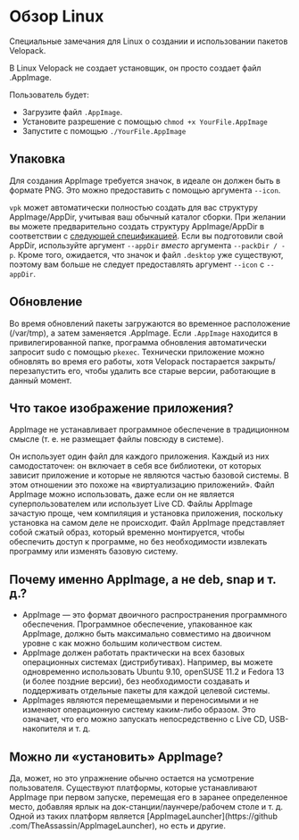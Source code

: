 # Обзор Linux

<AppliesTo nix />
Специальные замечания для Linux о создании и использовании пакетов Velopack.

В Linux Velopack не создает установщик, он просто создает файл .AppImage. 

Пользователь будет:

- Загрузите файл `.AppImage`.
- Установите разрешение с помощью `chmod +x YourFile.AppImage`
- Запустите с помощью `./YourFile.AppImage`

## Упаковка

Для создания AppImage требуется значок, в идеале он должен быть в формате PNG. Это можно предоставить с помощью аргумента `--icon`.

`vpk` может автоматически полностью создать для вас структуру AppImage/AppDir, учитывая ваш обычный каталог сборки. 
При желании вы можете предварительно создать структуру AppImage/AppDir в соответствии с [следующей спецификацией](https://github.com/AppImage/AppImageKit/wiki/AppDir).
Если вы подготовили свой AppDir, используйте аргумент `--appDir` _вместо_ аргумента `--packDir / -p`. 
Кроме того, ожидается, что значок и файл `.desktop` уже существуют, поэтому вам больше не следует предоставлять аргумент `--icon` с `--appDir`.

## Обновление

Во время обновлений пакеты загружаются во временное расположение (/var/tmp), а затем заменяется .AppImage. 
Если `.AppImage` находится в привилегированной папке, программа обновления автоматически запросит sudo с помощью `pkexec`.
Технически приложение можно обновлять во время его работы, хотя Velopack постарается закрыть/перезапустить его, чтобы удалить все старые версии, работающие в данный момент.

## Что такое изображение приложения?

AppImage не устанавливает программное обеспечение в традиционном смысле (т. е. не размещает файлы повсюду в системе).

Он использует один файл для каждого приложения. Каждый из них самодостаточен: он включает в себя все библиотеки, от которых зависит приложение и которые не являются частью базовой системы. 
В этом отношении это похоже на «виртуализацию приложений». 
Файл AppImage можно использовать, даже если он не является суперпользователем или использует Live CD. 
Файлы AppImage зачастую проще, чем компиляция и установка приложения, поскольку установка на самом деле не происходит. 
Файл AppImage представляет собой сжатый образ, который временно монтируется, чтобы обеспечить доступ к программе, но без необходимости извлекать программу или изменять базовую систему.

## Почему именно AppImage, а не deb, snap и т. д.?

- AppImage — это формат двоичного распространения программного обеспечения. Программное обеспечение, упакованное как AppImage, должно быть максимально совместимо на двоичном уровне с как можно большим количеством систем. 
- AppImage должен работать практически на всех базовых операционных системах (дистрибутивах). Например, вы можете одновременно использовать Ubuntu 9.10, openSUSE 11.2 и Fedora 13 (и более поздние версии), без необходимости создавать и поддерживать отдельные пакеты для каждой целевой системы.
- AppImages являются перемещаемыми и переносимыми и не изменяют операционную систему каким-либо образом. Это означает, что его можно запускать непосредственно с Live CD, USB-накопителя и т. д. 

## Можно ли «установить» AppImage?

Да, может, но это упражнение обычно остается на усмотрение пользователя. Существуют платформы, которые устанавливают AppImage при первом запуске, перемещая его в заранее определенное место, добавляя ярлык на док-станции/лаунчере/рабочем столе и т. д. 
Одной из таких платформ является [AppImageLauncher]\(https://github .com/TheAssassin/AppImageLauncher), но есть и другие.
